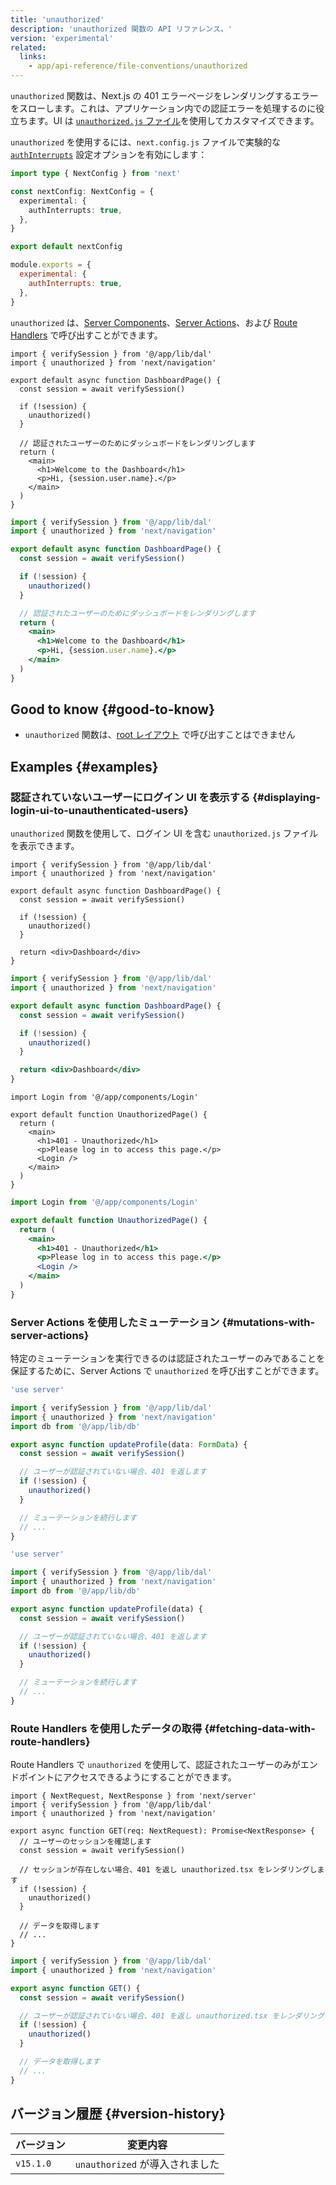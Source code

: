 ```yaml
---
title: 'unauthorized'
description: 'unauthorized 関数の API リファレンス。'
version: 'experimental'
related:
  links:
    - app/api-reference/file-conventions/unauthorized
---
```


`unauthorized` 関数は、Next.js の 401 エラーページをレンダリングするエラーをスローします。これは、アプリケーション内での認証エラーを処理するのに役立ちます。UI は [`unauthorized.js` ファイル](/docs/app/api-reference/file-conventions/unauthorized)を使用してカスタマイズできます。

`unauthorized` を使用するには、`next.config.js` ファイルで実験的な [`authInterrupts`](/docs/app/api-reference/config/next-config-js/authInterrupts) 設定オプションを有効にします：

<Tabs>
<TabItem value="ts" label="TypeScript">

```ts title="next.config.ts" switcher
import type { NextConfig } from 'next'

const nextConfig: NextConfig = {
  experimental: {
    authInterrupts: true,
  },
}

export default nextConfig
```

</TabItem>
<TabItem value="js" label="JavaScript">

```js title="next.config.js" switcher
module.exports = {
  experimental: {
    authInterrupts: true,
  },
}
```

</TabItem>
</Tabs>

`unauthorized` は、[Server Components](/docs/app/building-your-application/rendering/server-components)、[Server Actions](/docs/app/building-your-application/data-fetching/server-actions-and-mutations)、および [Route Handlers](/docs/app/building-your-application/routing/route-handlers) で呼び出すことができます。

<Tabs>
<TabItem value="tsx" label="TypeScript">

```tsx title="app/dashboard/page.tsx" switcher
import { verifySession } from '@/app/lib/dal'
import { unauthorized } from 'next/navigation'

export default async function DashboardPage() {
  const session = await verifySession()

  if (!session) {
    unauthorized()
  }

  // 認証されたユーザーのためにダッシュボードをレンダリングします
  return (
    <main>
      <h1>Welcome to the Dashboard</h1>
      <p>Hi, {session.user.name}.</p>
    </main>
  )
}
```

</TabItem>
<TabItem value="jsx" label="JavaScript">

```jsx title="app/dashboard/page.js" switcher
import { verifySession } from '@/app/lib/dal'
import { unauthorized } from 'next/navigation'

export default async function DashboardPage() {
  const session = await verifySession()

  if (!session) {
    unauthorized()
  }

  // 認証されたユーザーのためにダッシュボードをレンダリングします
  return (
    <main>
      <h1>Welcome to the Dashboard</h1>
      <p>Hi, {session.user.name}.</p>
    </main>
  )
}
```

</TabItem>
</Tabs>

## Good to know {#good-to-know}

- `unauthorized` 関数は、[root レイアウト](/docs/app/building-your-application/routing/layouts-and-templates#root-layout-required) で呼び出すことはできません

## Examples {#examples}

### 認証されていないユーザーにログイン UI を表示する {#displaying-login-ui-to-unauthenticated-users}

`unauthorized` 関数を使用して、ログイン UI を含む `unauthorized.js` ファイルを表示できます。

<Tabs>
<TabItem value="tsx" label="TypeScript">

```tsx title="app/dashboard/page.tsx" switcher
import { verifySession } from '@/app/lib/dal'
import { unauthorized } from 'next/navigation'

export default async function DashboardPage() {
  const session = await verifySession()

  if (!session) {
    unauthorized()
  }

  return <div>Dashboard</div>
}
```

</TabItem>
<TabItem value="jsx" label="JavaScript">

```jsx title="app/dashboard/page.js" switcher
import { verifySession } from '@/app/lib/dal'
import { unauthorized } from 'next/navigation'

export default async function DashboardPage() {
  const session = await verifySession()

  if (!session) {
    unauthorized()
  }

  return <div>Dashboard</div>
}
```

</TabItem>
</Tabs>

<Tabs>
<TabItem value="tsx" label="TypeScript">

```tsx title="app/unauthorized.tsx" switcher
import Login from '@/app/components/Login'

export default function UnauthorizedPage() {
  return (
    <main>
      <h1>401 - Unauthorized</h1>
      <p>Please log in to access this page.</p>
      <Login />
    </main>
  )
}
```

</TabItem>
<TabItem value="jsx" label="JavaScript">

```jsx title="app/unauthorized.js" switcher
import Login from '@/app/components/Login'

export default function UnauthorizedPage() {
  return (
    <main>
      <h1>401 - Unauthorized</h1>
      <p>Please log in to access this page.</p>
      <Login />
    </main>
  )
}
```

</TabItem>
</Tabs>

### Server Actions を使用したミューテーション {#mutations-with-server-actions}

特定のミューテーションを実行できるのは認証されたユーザーのみであることを保証するために、Server Actions で `unauthorized` を呼び出すことができます。

<Tabs>
<TabItem value="ts" label="TypeScript">

```ts title="app/actions/update-profile.ts" switcher
'use server'

import { verifySession } from '@/app/lib/dal'
import { unauthorized } from 'next/navigation'
import db from '@/app/lib/db'

export async function updateProfile(data: FormData) {
  const session = await verifySession()

  // ユーザーが認証されていない場合、401 を返します
  if (!session) {
    unauthorized()
  }

  // ミューテーションを続行します
  // ...
}
```

</TabItem>
<TabItem value="js" label="JavaScript">

```js title="app/actions/update-profile.js" switcher
'use server'

import { verifySession } from '@/app/lib/dal'
import { unauthorized } from 'next/navigation'
import db from '@/app/lib/db'

export async function updateProfile(data) {
  const session = await verifySession()

  // ユーザーが認証されていない場合、401 を返します
  if (!session) {
    unauthorized()
  }

  // ミューテーションを続行します
  // ...
}
```

</TabItem>
</Tabs>

### Route Handlers を使用したデータの取得 {#fetching-data-with-route-handlers}

Route Handlers で `unauthorized` を使用して、認証されたユーザーのみがエンドポイントにアクセスできるようにすることができます。

<Tabs>
<TabItem value="tsx" label="TypeScript">

```tsx title="app/api/profile/route.ts" switcher
import { NextRequest, NextResponse } from 'next/server'
import { verifySession } from '@/app/lib/dal'
import { unauthorized } from 'next/navigation'

export async function GET(req: NextRequest): Promise<NextResponse> {
  // ユーザーのセッションを確認します
  const session = await verifySession()

  // セッションが存在しない場合、401 を返し unauthorized.tsx をレンダリングします
  if (!session) {
    unauthorized()
  }

  // データを取得します
  // ...
}
```

</TabItem>
<TabItem value="jsx" label="JavaScript">

```jsx title="app/api/profile/route.js" switcher
import { verifySession } from '@/app/lib/dal'
import { unauthorized } from 'next/navigation'

export async function GET() {
  const session = await verifySession()

  // ユーザーが認証されていない場合、401 を返し unauthorized.tsx をレンダリングします
  if (!session) {
    unauthorized()
  }

  // データを取得します
  // ...
}
```

</TabItem>
</Tabs>

## バージョン履歴 {#version-history}

| バージョン | 変更内容                        |
| ---------- | ------------------------------- |
| `v15.1.0`  | `unauthorized` が導入されました |
